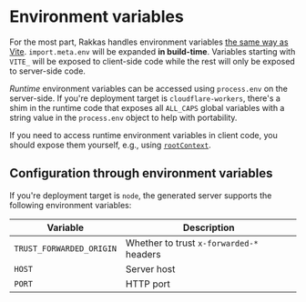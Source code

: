 # Environment variables

For the most part, Rakkas handles environment variables [the same way as Vite](https://vitejs.dev/guide/env-and-mode.html). `import.meta.env` will be expanded **in build-time**. Variables starting with `VITE_` will be exposed to client-side code while the rest will only be exposed to server-side code.

_Runtime_ environment variables can be accessed using `process.env` on the server-side. If you're deployment target is `cloudflare-workers`, there's a shim in the runtime code that exposes all `ALL_CAPS` global variables with a string value in the `process.env` object to help with portability.

If you need to access runtime environment variables in client code, you should expose them yourself, e.g., using [`rootContext`](/guide/layout-context#root-context).

## Configuration through environment variables

If you're deployment target is `node`, the generated server supports the following environment variables:

| Variable                 | Description                              |
| ------------------------ | ---------------------------------------- |
| `TRUST_FORWARDED_ORIGIN` | Whether to trust `x-forwarded-*` headers |
| `HOST`                   | Server host                              |
| `PORT`                   | HTTP port                                |
